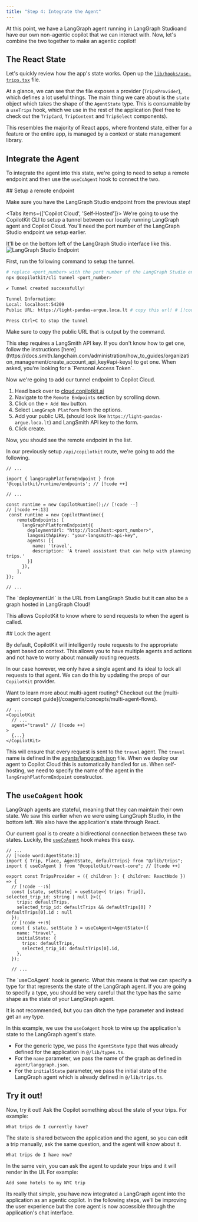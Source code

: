 ```yaml
---
title: "Step 4: Integrate the Agent"
---
```

At this point, we have a LangGraph agent running in LangGraph Studioand have our own non-agentic copilot that we can interact with. Now, let's 
combine the two together to make an agentic copilot!

## The React State

Let's quickly review how the app's state works. Open up the [`lib/hooks/use-trips.tsx`](https://github.com/CopilotKit/CopilotKit/blob/coagents-travel-tutorial-start/examples/coagents-travel/ui/lib/hooks/use-trips.tsx) file.

At a glance, we can see that the file exposes a provider (`TripsProvider`), which defines a lot useful things. The main thing we care about is the `state` object which takes the shape of the `AgentState` type. This is consumable by a `useTrips` hook, which we use in the rest of the application (feel free to check out the `TripCard`, 
`TripContent` and `TripSelect` components).

This resembles the majority of React apps, where frontend state, either for a feature or the entire app, is managed by a context or state management library.

## Integrate the Agent

To integrate the agent into this state, we're going to need to setup a remote endpoint and then use the `useCoAgent` hook to connect the two.

<Steps>
<Step>
## Setup a remote endpoint

Make sure you have the LangGraph Studio endpoint from the previous step!

<Tabs items={['Copilot Cloud', 'Self-Hosted']}>
<Tab value="Copilot Cloud">
We're going to use the CopilotKit CLI to setup a tunnel between our locally running LangGraph agent and Copilot Cloud. You'll 
need the port number of the LangGraph Studio endpoint we setup earlier.

<Callout title="Looking for the port number?">
It'll be on the bottom left of the LangGraph Studio interface like this.

<Frame>
  <img src="/images/coagents/tutorials/ai-travel-app/lgs-endpoint.png" alt="LangGraph Studio Endpoint" />
</Frame>

</Callout>

First, run the following command to setup the tunnel.

```bash
# replace <port_number> with the port number of the LangGraph Studio endpoint
npx @copilotkit/cli tunnel <port_number> 

✔ Tunnel created successfully!

Tunnel Information:
Local: localhost:54209
Public URL: https://light-pandas-argue.loca.lt # copy this url! # [!code highlight]

Press Ctrl+C to stop the tunnel
```

Make sure to copy the public URL that is output by the command.

<Callout>
This step requires a LangSmith API key. If you don't know how to get one, follow the instructions 
[here](https://docs.smith.langchain.com/administration/how_to_guides/organization_management/create_account_api_key#api-keys)
to get one. When asked, you're looking for a `Personal Access Token`.
</Callout>


Now we're going to add our tunnel endpoint to Copilot Cloud. 

1. Head back over to [cloud.copilotkit.ai](https://cloud.copilotkit.ai)
2. Navigate to the `Remote Endpoints` section by scrolling down.
3. Click on the `+ Add New` button.
3. Select `LangGraph Platform` from the options.
4. Add your public URL (should look like `https://light-pandas-argue.loca.lt`) and LangSmith API key to the form.
5. Click create.

Now, you should see the remote endpoint in the list.

</Tab>
<Tab value="Self-Hosted">

In our previously setup `/api/copilotkit` route, we're going to add the following.

```tsx title="ui/app/api/copilotkit/route.ts"
// ...

import { langGraphPlatformEndpoint } from '@copilotkit/runtime/endpoints'; // [!code ++]

// ...

const runtime = new CopilotRuntime();// [!code --]
// [!code ++:13]
 const runtime = new CopilotRuntime({
    remoteEndpoints: [
      langGraphPlatformEndpoint({
        deploymentUrl: "http://localhost:<port_number>",
        langsmithApiKey: "your-langsmith-api-key",
        agents: [{ 
          name: 'travel', 
          description: 'A travel assistant that can help with planning trips.' 
        }]
      }),
    ],
});

// ...
```

<Callout>
The `deploymentUrl` is the URL from LangGraph Studio but it can also be a graph hosted in LangGraph Cloud!
</Callout>
</Tab>
</Tabs>

This allows CopilotKit to know where to send requests to when the agent is called.

</Step>
<Step>
## Lock the agent

By default, CopilotKit will intelligently route requests to the appropriate agent based on context. This allows 
you to have multiple agents and actions and not have to worry about manually routing requests.

In our case however, we only have a single agent and its ideal to lock all requests to that agent. We can do this
by updating the props of our `CopilotKit` provider.

<Callout>
Want to learn more about multi-agent routing? Checkout out the [multi-agent concept guide](/coagents/concepts/multi-agent-flows).
</Callout>

```tsx title="ui/app/page.tsx"
// ...
<CopilotKit
  // ...
  agent="travel" // [!code ++]
>
  {...}
</CopilotKit>
```

This will ensure that every request is sent to the `travel` agent. The `travel` name is defined in the [agents/langgraph.json](https://github.com/CopilotKit/CopilotKit/blob/main/examples/coagents-travel/agent/langgraph.json)
file. When we deploy our agent to Copilot Cloud this is automatically handled for us. When self-hosting, we need to specify the name of the agent in the `langGraphPlatformEndpoint` constructor.
</Step>
<Step>

## The `useCoAgent` hook

LangGraph agents are stateful, meaning that they can maintain their own state. We saw this earlier when we were using LangGraph Studio, in the bottom left. We
also have the application's state through React.

Our current goal is to create a bidirectional connection between these two states. Luckily, the [`useCoAgent`](/reference/hooks/useCoAgent) hook makes this easy.

```tsx title="ui/lib/hooks/use-trips.tsx" {3,8-11}
// ...
// [!code word:AgentState:1]
import { Trip, Place, AgentState, defaultTrips} from "@/lib/trips"; 
import { useCoAgent } from "@copilotkit/react-core"; // [!code ++]

export const TripsProvider = ({ children }: { children: ReactNode }) => {
  // [!code --:5]
  const [state, setState] = useState<{ trips: Trip[], selected_trip_id: string | null }>({ 
    trips: defaultTrips, 
    selected_trip_id: defaultTrips && defaultTrips[0] ? defaultTrips[0].id : null 
  });
  // [!code ++:9]
  const { state, setState } = useCoAgent<AgentState>({
    name: "travel",
    initialState: {
      trips: defaultTrips,
      selected_trip_id: defaultTrips[0].id,
    },
  });

  // ...
```

<Callout>
The `useCoAgent` hook is generic. What this means is that we can specify a type for that represents the state of the LangGraph agent.
If you are going to specify a type, you should be very careful that the type has the same shape as the state of your LangGraph agent.

It is not recommended, but you can ditch the type parameter and instead get an `any` type.
</Callout>

In this example, we use the `useCoAgent` hook to wire up the application's state to the LangGraph agent's state.
- For the generic type, we pass the `AgentState` type that was already defined for the application in `@/lib/types.ts`.
- For the `name` parameter, we pass the name of the graph as defined in `agent/langgraph.json`.
- For the `initialState` parameter, we pass the initial state of the LangGraph agent which is already defined in `@/lib/trips.ts`.
</Step>
</Steps>

## Try it out!

Now, try it out! Ask the Copilot something about the state of your trips. For example:

```
What trips do I currently have?
```

The state is shared between the application and the agent, so you can edit a trip manually, ask the same question,
and the agent will know about it.

```
What trips do I have now?
```

In the same vein, you can ask the agent to update your trips and it will render in the UI. For example:

```
Add some hotels to my NYC trip
```

Its really that simple, you have now integrated a LangGraph agent into the application as an agentic copilot. In the following 
steps, we'll be improving the user experience but the core agent is now accessible through the application's chat interface.

